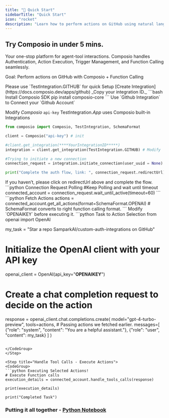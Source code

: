 ```yaml
---
title: "🚀 Quick Start"
sidebarTitle: "Quick Start"
icon: "rocket"
description: "Learn how to perform actions on GitHub using natural language. (5 mins)"
---
```


## Try Composio in under 5 mins.

Your one-stop platform for agent-tool interactions. Composio handles Authentication, Action Execution, Trigger Management, and Function Calling seamlessly.

<Tip>Goal: Perform actions on GitHub with Composio + Function Calling</Tip>

<Steps> 
<Step title="Setting Up GitHub Integration">
<AccordionGroup title="Select the option that suits you best.">
<Accordion title="Use Test Integration (Default) - Easy Start">
Please use `TestIntegration.GITHUB` for quick Setup 
</Accordion>
<Accordion title="Create your Integration - By Registering Github Developer App">
[Create Integration](https://docs.composio.dev/apps/github) _Copy your integration ID._
</Accordion>
</AccordionGroup>

</Step>

<Step title="Authenticating Github">
<CodeGroup>
```bash Install Composio SDK 
pip install composio-core
```
</CodeGroup>
Use `Github Integration` to Connect your `Github Account`

Modify *Composio* `api-key` 
<Tip> TestIntegration.*App* uses Composio built-in Integrations </Tip>
<CodeGroup>
```python Auth via OAuth 
from composio import Composio, TestIntegration, SchemaFormat

client = Composio("api-key") # init

#client.get_integration(****YourIntegrationID*****)
integration = client.get_integration(TestIntegration.GITHUB) # Modify

#Trying to initiate a new connection
connection_request = integration.initiate_connection(user_uuid = None)

print("Complete the auth flow, link: ", connection_request.redirectUrl)

```

</CodeGroup>
</Step>
<Step title="Wait for Connection">
  If you haven’t, please click on redirectUrl above and complete the flow.
  <CodeGroup>
    ```python Connection Request Polling
    #Keep Polling and wait until timeout
    connected_account = connection_request.wait_until_active(timeout=60)
    ```
  </CodeGroup>
</Step>

<Step title="Supported Actions">
  <CodeGroup>
    ```python Fetch Actions
    actions = connected_account.get_all_actions(format=SchemaFormat.OPENAI)
    # SchemaFormat converts to right function calling format.
    ```
  </CodeGroup>

</Step>

<Step title="Using Function Call">
Modify `OPENAIKEY` before executing it.
<CodeGroup>
```python Task to Action Selection
from openai import OpenAI

my_task = "Star a repo SamparkAI/custom-auth-integrations on GitHub"

# Initialize the OpenAI client with your API key
openai_client = OpenAI(api_key="******OPENAIKEY******")

# Create a chat completion request to decide on the action
response = openai_client.chat.completions.create(
model="gpt-4-turbo-preview",
tools=actions, # Passing actions we fetched earlier.
messages=[
    {"role": "system", "content": "You are a helpful assistant."},
    {"role": "user", "content": my_task}
  ]
)
```

</CodeGroup>
</Step>

<Step title="Handle Tool Calls - Execute Actions">
<CodeGroup>
```python Executing Selected Actions!
# Execute Function calls
execution_details = connected_account.handle_tools_calls(response)

print(execution_details)

print("Completed Task")

```

</CodeGroup>
</Step>
</Steps>

### Putting it all together - [Python Notebook](https://github.com)
